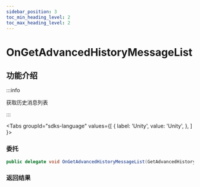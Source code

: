 ```yaml
---
sidebar_position: 3
toc_min_heading_level: 2
toc_max_heading_level: 2
---
```


# OnGetAdvancedHistoryMessageList

## 功能介绍

:::info

获取历史消息列表

:::

<Tabs
groupId="sdks-language"
values={[
{ label: 'Unity', value: 'Unity', },
]
}>

<TabItem value="Unity">

### 委托

```C# showLineNumbers
public delegate void OnGetAdvancedHistoryMessageList(GetAdvancedHistoryMessageList historyMsgList, int errCode, string errMsg);
```

### 返回结果

</TabItem>

</Tabs>
